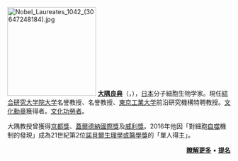 [[File:Nobel_Laureates_1042_(30647248184).jpg|200px]]
'''[[大隅良典|大隅良典]]'''（{{jpn|j=大隅 良典|hg=おおすみ よしのり|rm=Ōsumi Yoshinori}}，{{bd|1945年|2月9日|||catIdx=Osumi}}），[[日本|日本]]分子細胞生物学家。現任[[綜合研究大学院大学|綜合研究大学院大学]]名誉教授、{{link-ja|基礎生物學研究所|基礎生物学研究所}}名誉教授、[[東京工業大学|東京工業大学]]前沿研究機構特聘教授。[[文化勋章_(日本)|文化勳章]]獲得者。[[文化功勞者|文化功勞者]]。

大隅教授曾獲得[[京都獎|京都獎]]、[[蓋爾德納國際獎|蓋爾德納國際獎]]及[[威利獎|威利獎]]。2016年他因「對細胞[[自噬|自噬]]機制的發現」成為21世紀第2位[[諾貝爾生理學或醫學獎|諾貝爾生理學或醫學獎]]的「單人得主」。

<div class="noprint" align=right> 
'''[[大隅良典|瞭解更多]]''' • '''[[Portal:分子与细胞生物学/选荐传记提名|提名]]'''</div>